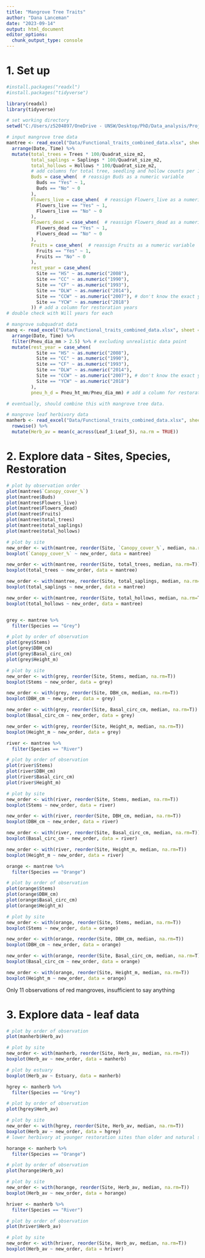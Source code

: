 ```yaml
---
title: "Mangrove Tree Traits"
author: "Dana Lanceman"
date: "2023-09-14"
output: html_document
editor_options: 
  chunk_output_type: console
---
```


# 1. Set up

```r
#install.packages("readxl")
#install.packages("tidyverse")

library(readxl)
library(tidyverse)
```

```r
# set working directory
setwd("C:/Users/z5204897/OneDrive - UNSW/Desktop/PhD/Data_analysis/Project/Functional_traits")

# input mangrove tree data
mantree <- read_excel("Data/Functional_traits_combined_data.xlsx", sheet = "Mangrove_tree") %>% 
  arrange(Date, Time) %>% 
  mutate(total_trees = Trees * 100/Quadrat_size_m2, 
         total_saplings = Saplings * 100/Quadrat_size_m2,
         total_hollows = Hollows * 100/Quadrat_size_m2,
         # add columns for total tree, seedling and hollow counts per 1m2 for each species to standardise  counts
         Buds = case_when(  # reassign Buds as a numeric variable
           Buds == "Yes" ~ 1,
           Buds == "No" ~ 0
         ),
         Flowers_live = case_when(  # reassign Flowers_live as a numeric variable
           Flowers_live == "Yes" ~ 1,
           Flowers_live == "No" ~ 0
         ),
         Flowers_dead = case_when(  # reassign Flowers_dead as a numeric variable
           Flowers_dead == "Yes" ~ 1,
           Flowers_dead == "No" ~ 0
         ),
         Fruits = case_when(  # reassign Fruits as a numeric variable
           Fruits == "Yes" ~ 1,
           Fruits == "No" ~ 0
         ),
         rest_year = case_when(
           Site == "HS" ~ as.numeric("2008"),
           Site == "CC" ~ as.numeric("1990"),
           Site == "CF" ~ as.numeric("1993"),
           Site == "DLW" ~ as.numeric("2014"),
           Site == "CCW" ~ as.numeric("2007"), # don't know the exact year, need to investigate
           Site == "YCW" ~ as.numeric("2018")
         )) # add a column for restoration years
# double check with Will years for each

# mangrove subquadrat data
manq <- read_excel("Data/Functional_traits_combined_data.xlsx", sheet = "Mangrove_quadrat") %>% 
  arrange(Date, Time) %>% 
  filter(Pneu_dia_mm > 2.5) %>% # excluding unrealistic data point
  mutate(rest_year = case_when(
           Site == "HS" ~ as.numeric("2008"),
           Site == "CC" ~ as.numeric("1990"),
           Site == "CF" ~ as.numeric("1993"),
           Site == "DLW" ~ as.numeric("2014"),
           Site == "CCW" ~ as.numeric("2007"), # don't know the exact year, need to investigate
           Site == "YCW" ~ as.numeric("2018")
         ),
         pneu_h_d = Pneu_ht_mm/Pneu_dia_mm) # add a column for restoration years
```

```r
# eventually, should combine this with mangrove tree data.

# mangrove leaf herbivory data
manherb <- read_excel("Data/Functional_traits_combined_data.xlsx", sheet = "Mangrove_herb") %>% 
  rowwise() %>% 
  mutate(Herb_av = mean(c_across(Leaf_1:Leaf_5), na.rm = TRUE))
```


# 2. Explore data - Sites, Species, Restoration

```r
# plot by observation order
plot(mantree$`Canopy_cover_%`)
plot(mantree$Buds)
plot(mantree$Flowers_live)
plot(mantree$Flowers_dead)
plot(mantree$Fruits)
plot(mantree$total_trees)
plot(mantree$total_saplings)
plot(mantree$total_hollows)

# plot by site
new_order <- with(mantree, reorder(Site, `Canopy_cover_%`, median, na.rm=T)) 
boxplot(`Canopy_cover_%` ~ new_order, data = mantree)

new_order <- with(mantree, reorder(Site, total_trees, median, na.rm=T)) 
boxplot(total_trees ~ new_order, data = mantree)

new_order <- with(mantree, reorder(Site, total_saplings, median, na.rm=T)) 
boxplot(total_saplings ~ new_order, data = mantree)

new_order <- with(mantree, reorder(Site, total_hollows, median, na.rm=T)) 
boxplot(total_hollows ~ new_order, data = mantree)
```

```r

```


```r
grey <- mantree %>% 
  filter(Species == "Grey")

# plot by order of observation
plot(grey$Stems)
plot(grey$DBH_cm)
plot(grey$Basal_circ_cm)
plot(grey$Height_m)

# plot by site
new_order <- with(grey, reorder(Site, Stems, median, na.rm=T)) 
boxplot(Stems ~ new_order, data = grey)

new_order <- with(grey, reorder(Site, DBH_cm, median, na.rm=T)) 
boxplot(DBH_cm ~ new_order, data = grey)

new_order <- with(grey, reorder(Site, Basal_circ_cm, median, na.rm=T)) 
boxplot(Basal_circ_cm ~ new_order, data = grey)

new_order <- with(grey, reorder(Site, Height_m, median, na.rm=T)) 
boxplot(Height_m ~ new_order, data = grey)
```


```r
river <- mantree %>% 
  filter(Species == "River")

# plot by order of observation
plot(river$Stems)
plot(river$DBH_cm)
plot(river$Basal_circ_cm)
plot(river$Height_m)

# plot by site
new_order <- with(river, reorder(Site, Stems, median, na.rm=T)) 
boxplot(Stems ~ new_order, data = river)

new_order <- with(river, reorder(Site, DBH_cm, median, na.rm=T)) 
boxplot(DBH_cm ~ new_order, data = river)

new_order <- with(river, reorder(Site, Basal_circ_cm, median, na.rm=T)) 
boxplot(Basal_circ_cm ~ new_order, data = river)

new_order <- with(river, reorder(Site, Height_m, median, na.rm=T)) 
boxplot(Height_m ~ new_order, data = river)
```


```r
orange <- mantree %>% 
  filter(Species == "Orange")

# plot by order of observation
plot(orange$Stems)
plot(orange$DBH_cm)
plot(orange$Basal_circ_cm)
plot(orange$Height_m)

# plot by site
new_order <- with(orange, reorder(Site, Stems, median, na.rm=T)) 
boxplot(Stems ~ new_order, data = orange)

new_order <- with(orange, reorder(Site, DBH_cm, median, na.rm=T)) 
boxplot(DBH_cm ~ new_order, data = orange)

new_order <- with(orange, reorder(Site, Basal_circ_cm, median, na.rm=T)) 
boxplot(Basal_circ_cm ~ new_order, data = orange)

new_order <- with(orange, reorder(Site, Height_m, median, na.rm=T)) 
boxplot(Height_m ~ new_order, data = orange)
```


Only 11 observations of red mangroves, insufficient to say anything


# 3. Explore data - leaf data

```r
# plot by order of observation
plot(manherb$Herb_av)

# plot by site
new_order <- with(manherb, reorder(Site, Herb_av, median, na.rm=T)) 
boxplot(Herb_av ~ new_order, data = manherb)

# plot by estuary
boxplot(Herb_av ~ Estuary, data = manherb)
```

```r
hgrey <- manherb %>% 
  filter(Species == "Grey")

# plot by order of observation
plot(hgrey$Herb_av)

# plot by site
new_order <- with(hgrey, reorder(Site, Herb_av, median, na.rm=T)) 
boxplot(Herb_av ~ new_order, data = hgrey)
# lower herbivory at younger restoration sites than older and natural sites (except SI)
```

```r
horange <- manherb %>% 
  filter(Species == "Orange")

# plot by order of observation
plot(horange$Herb_av)

# plot by site
new_order <- with(horange, reorder(Site, Herb_av, median, na.rm=T)) 
boxplot(Herb_av ~ new_order, data = horange)
```

```r
hriver <- manherb %>% 
  filter(Species == "River")

# plot by order of observation
plot(hriver$Herb_av)

# plot by site
new_order <- with(hriver, reorder(Site, Herb_av, median, na.rm=T)) 
boxplot(Herb_av ~ new_order, data = hriver)
```

